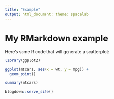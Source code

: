 ---
title: "Example"
output: html_document: theme: spacelab
---

# My RMarkdown example

Here's some R code that will generate a scatterplot:

```{r}
library(ggplot2)

ggplot(mtcars, aes(x = wt, y = mpg)) +
  geom_point()

summary(mtcars)
```

```{r}
blogdown::serve_site()
```

